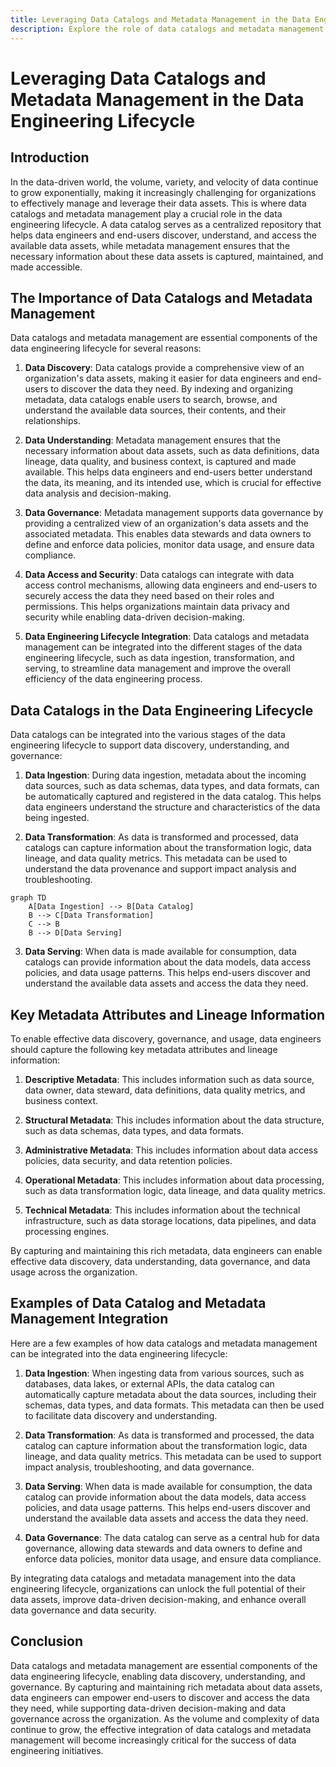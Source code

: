 ```yaml
---
title: Leveraging Data Catalogs and Metadata Management in the Data Engineering Lifecycle
description: Explore the role of data catalogs and metadata management in supporting the data engineering lifecycle.
---
```


# Leveraging Data Catalogs and Metadata Management in the Data Engineering Lifecycle

## Introduction

In the data-driven world, the volume, variety, and velocity of data continue to grow exponentially, making it increasingly challenging for organizations to effectively manage and leverage their data assets. This is where data catalogs and metadata management play a crucial role in the data engineering lifecycle. A data catalog serves as a centralized repository that helps data engineers and end-users discover, understand, and access the available data assets, while metadata management ensures that the necessary information about these data assets is captured, maintained, and made accessible.

## The Importance of Data Catalogs and Metadata Management

Data catalogs and metadata management are essential components of the data engineering lifecycle for several reasons:

1. **Data Discovery**: Data catalogs provide a comprehensive view of an organization's data assets, making it easier for data engineers and end-users to discover the data they need. By indexing and organizing metadata, data catalogs enable users to search, browse, and understand the available data sources, their contents, and their relationships.

2. **Data Understanding**: Metadata management ensures that the necessary information about data assets, such as data definitions, data lineage, data quality, and business context, is captured and made available. This helps data engineers and end-users better understand the data, its meaning, and its intended use, which is crucial for effective data analysis and decision-making.

3. **Data Governance**: Metadata management supports data governance by providing a centralized view of an organization's data assets and the associated metadata. This enables data stewards and data owners to define and enforce data policies, monitor data usage, and ensure data compliance.

4. **Data Access and Security**: Data catalogs can integrate with data access control mechanisms, allowing data engineers and end-users to securely access the data they need based on their roles and permissions. This helps organizations maintain data privacy and security while enabling data-driven decision-making.

5. **Data Engineering Lifecycle Integration**: Data catalogs and metadata management can be integrated into the different stages of the data engineering lifecycle, such as data ingestion, transformation, and serving, to streamline data management and improve the overall efficiency of the data engineering process.

## Data Catalogs in the Data Engineering Lifecycle

Data catalogs can be integrated into the various stages of the data engineering lifecycle to support data discovery, understanding, and governance:

1. **Data Ingestion**: During data ingestion, metadata about the incoming data sources, such as data schemas, data types, and data formats, can be automatically captured and registered in the data catalog. This helps data engineers understand the structure and characteristics of the data being ingested.

2. **Data Transformation**: As data is transformed and processed, data catalogs can capture information about the transformation logic, data lineage, and data quality metrics. This metadata can be used to understand the data provenance and support impact analysis and troubleshooting.

```mermaid
graph TD
    A[Data Ingestion] --> B[Data Catalog]
    B --> C[Data Transformation]
    C --> B
    B --> D[Data Serving]
```

3. **Data Serving**: When data is made available for consumption, data catalogs can provide information about the data models, data access policies, and data usage patterns. This helps end-users discover and understand the available data assets and access the data they need.

## Key Metadata Attributes and Lineage Information

To enable effective data discovery, governance, and usage, data engineers should capture the following key metadata attributes and lineage information:

1. **Descriptive Metadata**: This includes information such as data source, data owner, data steward, data definitions, data quality metrics, and business context.

2. **Structural Metadata**: This includes information about the data structure, such as data schemas, data types, and data formats.

3. **Administrative Metadata**: This includes information about data access policies, data security, and data retention policies.

4. **Operational Metadata**: This includes information about data processing, such as data transformation logic, data lineage, and data quality metrics.

5. **Technical Metadata**: This includes information about the technical infrastructure, such as data storage locations, data pipelines, and data processing engines.

By capturing and maintaining this rich metadata, data engineers can enable effective data discovery, data understanding, data governance, and data usage across the organization.

## Examples of Data Catalog and Metadata Management Integration

Here are a few examples of how data catalogs and metadata management can be integrated into the data engineering lifecycle:

1. **Data Ingestion**: When ingesting data from various sources, such as databases, data lakes, or external APIs, the data catalog can automatically capture metadata about the data sources, including their schemas, data types, and data formats. This metadata can then be used to facilitate data discovery and understanding.

2. **Data Transformation**: As data is transformed and processed, the data catalog can capture information about the transformation logic, data lineage, and data quality metrics. This metadata can be used to support impact analysis, troubleshooting, and data governance.

3. **Data Serving**: When data is made available for consumption, the data catalog can provide information about the data models, data access policies, and data usage patterns. This helps end-users discover and understand the available data assets and access the data they need.

4. **Data Governance**: The data catalog can serve as a central hub for data governance, allowing data stewards and data owners to define and enforce data policies, monitor data usage, and ensure data compliance.

By integrating data catalogs and metadata management into the data engineering lifecycle, organizations can unlock the full potential of their data assets, improve data-driven decision-making, and enhance overall data governance and data security.

## Conclusion

Data catalogs and metadata management are essential components of the data engineering lifecycle, enabling data discovery, understanding, and governance. By capturing and maintaining rich metadata about data assets, data engineers can empower end-users to discover and access the data they need, while supporting data-driven decision-making and data governance across the organization. As the volume and complexity of data continue to grow, the effective integration of data catalogs and metadata management will become increasingly critical for the success of data engineering initiatives.